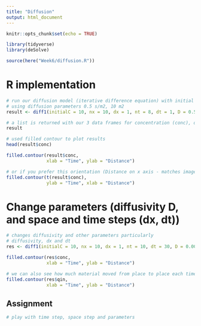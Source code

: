 ```yaml
---
title: "Diffusion"
output: html_document
---
```





```r
knitr::opts_chunk$set(echo = TRUE)

library(tidyverse)
library(deSolve)

source(here("Week6/diffusion.R"))
```

# R implementation

```r
# run our diffusion model (iterative difference equation) with initial concentration of 10, for 8 timestep (size 1m), and 10 space steps (size 1s)
# using diffusion parameters 0.5 s/m2, 10 m2
result <- diff1(initialC = 10, nx = 10, dx = 1, nt = 8, dt = 1, D = 0.5, area = 10)

# a list is returned with our 3 data frames for concentration (conc), qin and qout
result
```


```r
# used filled contour to plot results
head(result$conc)
```


```r
filled.contour(result$conc, 
               xlab = "Time", ylab = "Distance")
```


```r
# or if you prefer this orientation (Distance on x axis - matches images in class notes)
filled.contour(t(result$conc), 
               ylab = "Time", xlab = "Distance")
```

# Change parameters (diffusivity D, and space and time steps (dx, dt))

```r
# changes diffusivity and other parameters particularly
# diffusivity, dx and dt
res <- diff1(initialC = 10, nx = 10, dx = 1, nt = 10, dt = 30, D = 0.006, area = 1)

filled.contour(res$conc, 
               xlab = "Time", ylab = "Distance")
```


```r
# we can also see how much material moved from place to place each time step
filled.contour(res$qin, 
               xlab = "Time", ylab = "Distance")
```

## Assignment

```r
# play with time step, space step and parameters


```


